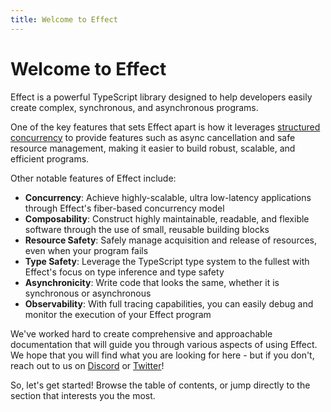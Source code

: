 ```yaml
---
title: Welcome to Effect
---
```


# Welcome to Effect

Effect is a powerful TypeScript library designed to help developers
easily create complex, synchronous, and asynchronous programs.

One of the key features that sets Effect apart is how it leverages
[structured concurrency](https://en.wikipedia.org/wiki/Structured_concurrency)
to provide features such as async cancellation and safe resource management, making it easier to build robust, scalable, and efficient programs.

Other notable features of Effect include:

- **Concurrency**: Achieve highly-scalable, ultra low-latency applications
  through Effect's fiber-based concurrency model
- **Composability**: Construct highly maintainable, readable, and flexible
  software through the use of small, reusable building blocks
- **Resource Safety**: Safely manage acquisition and release of resources,
  even when your program fails
- **Type Safety**: Leverage the TypeScript type system to the fullest with
  Effect's focus on type inference and type safety
- **Asynchronicity**: Write code that looks the same, whether it is
  synchronous or asynchronous
- **Observability**: With full tracing capabilities, you can easily debug
  and monitor the execution of your Effect program

We've worked hard to create comprehensive and approachable documentation
that will guide you through various aspects of using Effect. We hope that
you will find what you are looking for here - but if you don't, reach out
to us on [Discord](https://discord.gg/RVZKYxWfAJ) or [Twitter](https://twitter.com/EffectTS_)!

So, let's get started! Browse the table of contents, or jump directly to the section that interests you the most.
